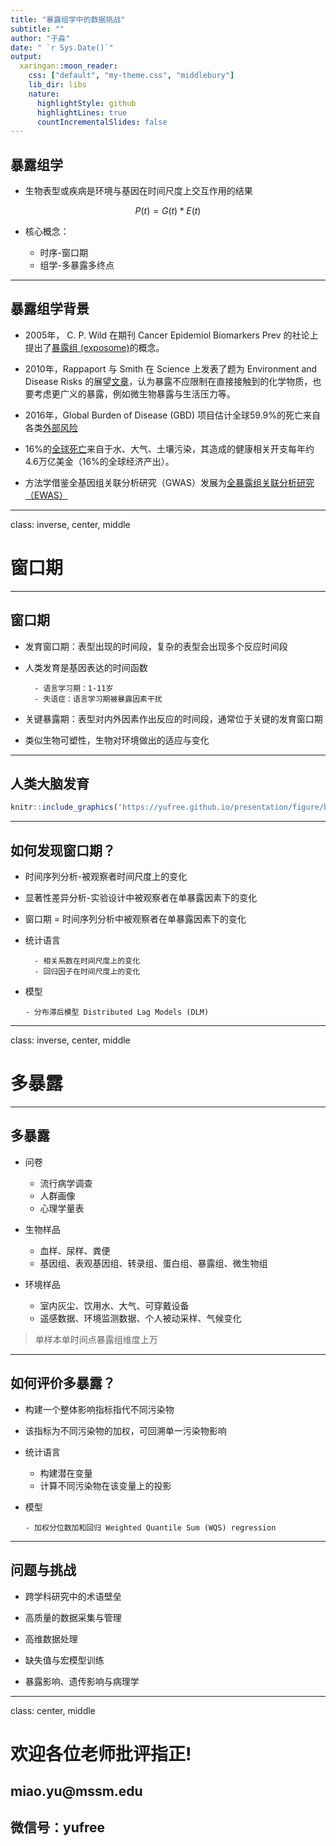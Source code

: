 ```yaml
---
title: "暴露组学中的数据挑战"
subtitle: ""
author: "于淼"
date: " `r Sys.Date()`"
output:
  xaringan::moon_reader:
    css: ["default", "my-theme.css", "middlebury"]
    lib_dir: libs
    nature:
      highlightStyle: github
      highlightLines: true
      countIncrementalSlides: false
---
```


## 暴露组学

- 生物表型或疾病是环境与基因在时间尺度上交互作用的结果

$$P(t) = G(t) * E(t)$$

- 核心概念：

    - 时序-窗口期
    - 组学-多暴露多终点

---

## 暴露组学背景

- 2005年， C. P. Wild 在期刊 Cancer Epidemiol Biomarkers Prev 的社论上提出了[暴露组 (exposome)](https://cebp.aacrjournals.org/content/14/8/1847.short)的概念。

- 2010年，Rappaport 与 Smith 在 Science 上发表了题为 Environment and Disease Risks 的展望[文章](https://science.sciencemag.org/content/330/6003/460)，认为暴露不应限制在直接接触到的化学物质，也要考虑更广义的暴露，例如微生物暴露与生活压力等。

- 2016年，Global Burden of Disease (GBD) 项目估计全球59.9%的死亡来自各类[外部风险](https://doi.org/10.1016/S0140-6736%2817%2932366-8)

- 16%的[全球死亡](https://pubmed.ncbi.nlm.nih.gov/29056410/)来自于水、大气、土壤污染，其造成的健康相关开支每年约4.6万亿美金（16%的全球经济产出）。

- 方法学借鉴全基因组关联分析研究（GWAS）发展为[全暴露组关联分析研究（EWAS）](https://journals.plos.org/plosone/article?id=10.1371/journal.pone.0010746)

---

class: inverse, center, middle

# 窗口期

---

## 窗口期

- 发育窗口期：表型出现的时间段，复杂的表型会出现多个反应时间段

- 人类发育是基因表达的时间函数

        - 语言学习期：1-11岁
        - 失语症：语言学习期被暴露因素干扰
        
- 关键暴露期：表型对内外因素作出反应的时间段，通常位于关键的发育窗口期

- 类似生物可塑性，生物对环境做出的适应与变化

---

## 人类大脑发育

```r
knitr::include_graphics('https://yufree.github.io/presentation/figure/braindev.jpg')
```


---

## 如何发现窗口期？

- 时间序列分析-被观察者时间尺度上的变化

- 显著性差异分析-实验设计中被观察者在单暴露因素下的变化

- 窗口期 = 时间序列分析中被观察者在单暴露因素下的变化

- 统计语言

        - 相关系数在时间尺度上的变化
        - 回归因子在时间尺度上的变化

- 模型
      
      - 分布滞后模型 Distributed Lag Models (DLM)
      
---

class: inverse, center, middle

# 多暴露

---

## 多暴露

- 问卷
      
    - 流行病学调查
    - 人群画像
    - 心理学量表
    
- 生物样品
    
    - 血样、尿样、粪便
    - 基因组、表观基因组、转录组、蛋白组、暴露组、微生物组
      
- 环境样品
    
    - 室内灰尘、饮用水、大气、可穿戴设备
    - 遥感数据、环境监测数据、个人被动采样、气候变化

> 单样本单时间点暴露组维度上万

---

## 如何评价多暴露？

- 构建一个整体影响指标指代不同污染物

- 该指标为不同污染物的加权，可回溯单一污染物影响

- 统计语言

    - 构建潜在变量
    - 计算不同污染物在该变量上的投影

- 模型
      
      - 加权分位数加和回归 Weighted Quantile Sum (WQS) regression

---

## 问题与挑战

- 跨学科研究中的术语壁垒

- 高质量的数据采集与管理

- 高维数据处理

- 缺失值与宏模型训练

- 暴露影响、遗传影响与病理学

---

class: center, middle

# 欢迎各位老师批评指正!

## miao.yu@mssm.edu

## 微信号：yufree
